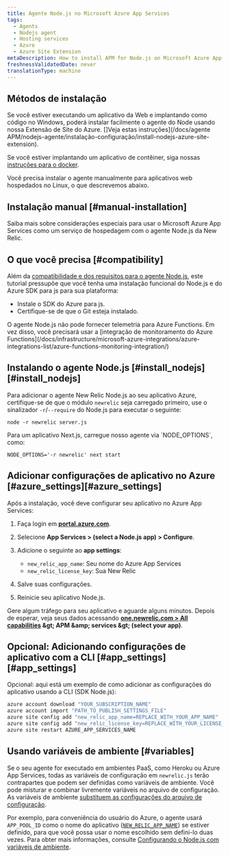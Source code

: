 ```yaml
---
title: Agente Node.js no Microsoft Azure App Services
tags:
  - Agents
  - Nodejs agent
  - Hosting services
  - Azure
  - Azure Site Extension
metaDescription: How to install APM for Node.js on Microsoft Azure App Services.
freshnessValidatedDate: never
translationType: machine
---
```


## Métodos de instalação

Se você estiver executando um aplicativo da Web e implantando como código no Windows, poderá instalar facilmente o agente do Node usando nossa Extensão de Site do Azure. \[]Veja estas instruções]\(/docs/agente APM/nodejs-agente/instalação-configuração/install-nodejs-azure-site-extension).

Se você estiver implantando um aplicativo de contêiner, siga nossas [instruções para o docker](/docs/apm/agents/nodejs-agent/installation-configuration/install-nodejs-agent-docker).

Você precisa instalar o agente manualmente para aplicativos web hospedados no Linux, o que descrevemos abaixo.

## Instalação manual [#manual-installation]

Saiba mais sobre considerações especiais para usar o Microsoft Azure App Services como um serviço de hospedagem com o agente Node.js da New Relic.

## O que você precisa [#compatibility]

Além da [compatibilidade e dos requisitos para o agente Node.js](/docs/agents/nodejs-agent/getting-started/compatibility-requirements-nodejs-agent), este tutorial pressupõe que você tenha uma instalação funcional do Node.js e do Azure SDK para js para sua plataforma:

* Instale o SDK do Azure para js.
* Certifique-se de que o Git esteja instalado.

<Callout variant="important">
  O agente Node.js não pode fornecer telemetria para Azure Functions. Em vez disso, você precisará usar a [integração de monitoramento do Azure Functions](/docs/infrastructure/microsoft-azure-integrations/azure-integrations-list/azure-functions-monitoring-integration/)
</Callout>

## Instalando o agente Node.js [#install\_nodejs][#install_nodejs]

Para adicionar o agente New Relic Node.js ao seu aplicativo Azure, certifique-se de que o módulo `newrelic` seja carregado primeiro, use o sinalizador `-r`/`--require` do Node.js para executar o seguinte:

```shell
node -r newrelic server.js
```

<Callout variant="important">
  Para um aplicativo Next.js, carregue nosso agente via `NODE_OPTIONS`, como:

  ```shell
  NODE_OPTIONS='-r newrelic' next start
  ```
</Callout>

## Adicionar configurações de aplicativo no Azure [#azure\_settings][#azure_settings]

Após a instalação, você deve configurar seu aplicativo no Azure App Services:

1. Faça login em <DNT>**[portal.azure.com](https://portal.azure.com)**</DNT>.

2. Selecione <DNT>**App Services &gt; (select a Node.js app) &gt; Configure**</DNT>.

3. Adicione o seguinte ao <DNT>**app settings**</DNT>:

   * `new_relic_app_name`: Seu nome do Azure App Services
   * `new_relic_license_key`: Sua New Relic<InlinePopover type="licenseKey" />

4. Salve suas configurações.

5. Reinicie seu aplicativo Node.js.

Gere algum tráfego para seu aplicativo e aguarde alguns minutos. Depois de esperar, veja seus dados acessando <DNT>**[one.newrelic.com &gt; All capabilities](https://one.newrelic.com/all-capabilities) &amp;gt; APM &amp;amp; services &amp;gt; (select your app)**</DNT>.

## Opcional: Adicionando configurações de aplicativo com a CLI [#app\_settings][#app_settings]

Opcional: aqui está um exemplo de como adicionar as configurações do aplicativo usando a CLI (SDK Node.js):

```bash
azure account download "YOUR_SUBSCRIPTION_NAME"
azure account import "PATH_TO_PUBLISH_SETTINGS_FILE"
azure site config add "new_relic_app_name=REPLACE_WITH_YOUR_APP_NAME"
azure site config add "new_relic_license_key=REPLACE_WITH_YOUR_LICENSE_KEY"
azure site restart AZURE_APP_SERVICES_NAME
```

## Usando variáveis de ambiente [#variables]

Se o seu agente for executado em ambientes PaaS, como Heroku ou Azure App Services, todas as variáveis de configuração em `newrelic.js` terão contrapartes que podem ser definidas como variáveis de ambiente. Você pode misturar e combinar livremente variáveis no arquivo de configuração. As variáveis de ambiente [substituem as configurações do arquivo de configuração](/docs/agents/nodejs-agent/installation-configuration/nodejs-agent-configuration#methods-and-precedence).

Por exemplo, para conveniência do usuário do Azure, o agente usará `APP_POOL_ID` como o nome do aplicativo ([`NEW_RELIC_APP_NAME`](/docs/nodejs/configuring-nodejs-with-environment-variables#app_name)) se estiver definido, para que você possa usar o nome escolhido sem defini-lo duas vezes. Para obter mais informações, consulte [Configurando o Node.js com variáveis de ambiente](/docs/nodejs/configuring-nodejs-with-environment-variables).